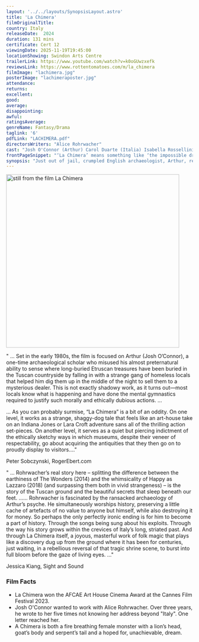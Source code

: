 ```yaml
---
layout: '../../layouts/SynopsisLayout.astro'
title: 'La Chimera'
filmOriginalTitle:
country: Italy
releaseDate:  2024
duration: 131 mins
certificate: Cert 12
viewingDate: 2025-11-19T19:45:00
locationShowing: Swindon Arts Centre
trailerLink: https://www.youtube.com/watch?v=k0oGUwzxefk
reviewsLink: https://www.rottentomatoes.com/m/la_chimera
filmImage: "lachimera.jpg"
posterImage: "lachimeraposter.jpg" 
attendance: 
returns: 
excellent: 
good: 
average: 
disappointing: 
awful: 
ratingsAverage: 
genreName: Fantasy/Drama
taglink: '6'
pdfLink: "LACHIMERA.pdf"
directorsWriters: "Alice Rohrwacher"
cast: "Josh O'Connor (Arthur) Carol Duarte (Italia) Isabella Rossellini (Flora)"
frontPageSnippet: "‘La Chimera’ means something like ‘the impossible dream’"
synopsis: "Just out of jail, crumpled English archaeologist, Arthur, reconnects with his wayward crew of accomplices - a happy-go-lucky band of grave robbers who survive by looting Etruscan tombs and fencing the ancient treasures they dig up.  " 
---
```


<Image src={filmImage} alt="still from the film La Chimera" width="467" />

" ... Set in the early 1980s, the film is focused on Arthur (Josh O’Connor), a one-time archaeological scholar who misused his almost preternatural ability to sense where long-buried Etruscan treasures have been buried in the Tuscan countryside by falling in with a strange gang of homeless locals that helped him dig them up in the middle of the night to sell them to a mysterious dealer. This is not exactly shadowy work, as it turns out—most locals know what is happening and have done the mental gymnastics required to justify such morally and ethically dubious actions. ...

... As you can probably surmise, “La Chimera” is a bit of an oddity. On one level, it works as a strange, shaggy-dog tale that feels like an art-house take on an Indiana Jones or Lara Croft adventure sans all of the thrilling action set-pieces. On another level, it serves as a quiet but piercing indictment of the ethically sketchy ways in which museums, despite their veneer of respectability, go about acquiring the antiquities that they then go on to proudly display to visitors...."


<div class="review__author review__author--review1">
Peter Sobczynski, RogerEbert.com
</div>

" ... Rohrwacher’s real story here – splitting the difference between the earthiness of The Wonders (2014) and the whimsicality of Happy as Lazzaro (2018) (and surpassing them both in vivid strangeness) – is the story of the Tuscan ground and the beautiful secrets that sleep beneath our feet. ...... Rohrwacher is fascinated by the ransacked archaeology of Arthur’s psyche. He simultaneously worships history, preserving a little cache of artefacts of no value to anyone but himself, while also destroying it for money. So perhaps the only perfectly ironic ending is for him to become a part of history. Through the songs being sung about his exploits. Through the way his story grows within the crevices of Italy’s long, striated past. And through La Chimera itself, a joyous, masterful work of folk magic that plays like a discovery dug up from the ground where it has been for centuries, just waiting, in a rebellious reversal of that tragic shrine scene, to burst into full bloom before the gaze of living eyes. ..."

<div class="review__author">
Jessica Kiang, Sight and Sound
</div>

### Film Facts

- La Chimera won the AFCAE Art House Cinema Award at the Cannes Film Festival 2023.
- Josh O'Connor wanted to work with Alice Rohrwacher. Over three years, he wrote to her five times not knowing her address beyond "Italy". One letter reached her.
- A Chimera is both a fire breathing female monster with a lion’s head, goat’s body and serpent’s tail and a hoped for, unachievable, dream.

